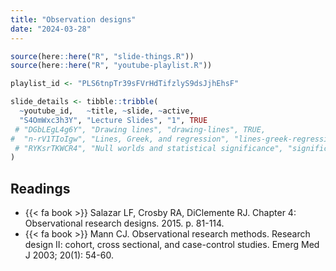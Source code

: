 ```yaml
---
title: "Observation designs"
date: "2024-03-28"
---
```


```r
source(here::here("R", "slide-things.R"))
source(here::here("R", "youtube-playlist.R"))

playlist_id <- "PLS6tnpTr39sFVrHdTifzlyS9dsJjhEhsF"

slide_details <- tibble::tribble(
  ~youtube_id,   ~title, ~slide, ~active,
  "S4OmWxc3h3Y", "Lecture Slides", "1", TRUE
 # "DGbLEgL4g6Y", "Drawing lines", "drawing-lines", TRUE,
#  "n-rV1TIoIgw", "Lines, Greek, and regression", "lines-greek-regression", FALSE,
 # "RYKsrTKWCR4", "Null worlds and statistical significance", "significance", FALSE
)
```

## Readings

- {{< fa book >}} Salazar LF, Crosby RA, DiClemente RJ. Chapter 4: Observational research designs. 2015. p. 81-114.
- {{< fa book >}} Mann CJ. Observational research methods. Research design II: cohort, cross sectional, and case-control studies. Emerg Med J 2003; 20(1): 54-60.
